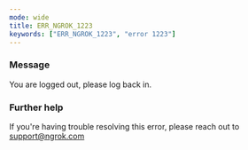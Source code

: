 ```yaml
---
mode: wide
title: ERR_NGROK_1223
keywords: ["ERR_NGROK_1223", "error 1223"]
---
```



### Message

You are logged out, please log back in.

<ErrorDetails />

### Further help

If you're having trouble resolving this error, please reach out to [support@ngrok.com](mailto:support@ngrok.com?subject=Help%20with%20ERR_NGROK_1223)
